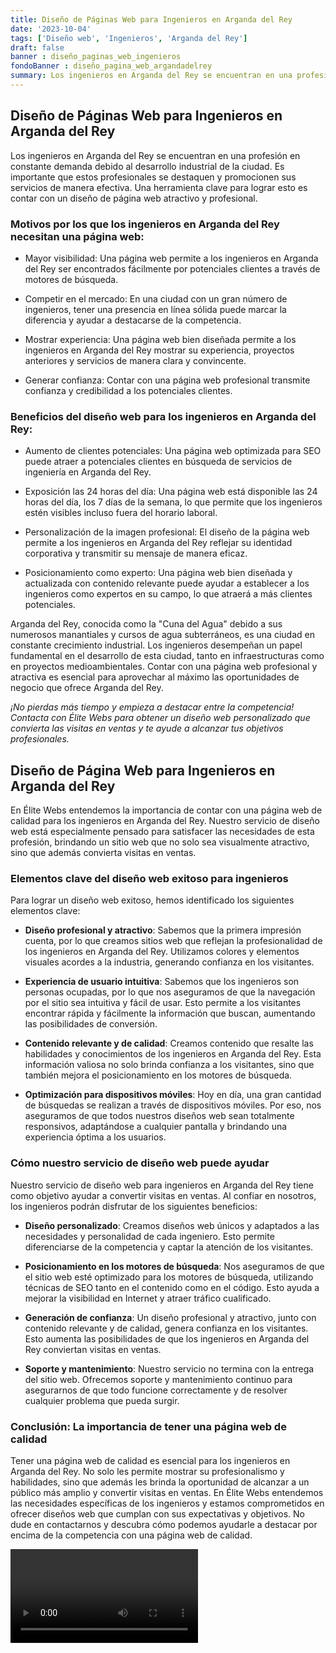 ```yaml
---
title: Diseño de Páginas Web para Ingenieros en Arganda del Rey
date: '2023-10-04'
tags: ['Diseño web', 'Ingenieros', 'Arganda del Rey']
draft: false
banner : diseño_paginas_web_ingenieros
fondoBanner : diseño_pagina_web_argandadelrey
summary: Los ingenieros en Arganda del Rey se encuentran en una profesión en constante demanda debido al desarrollo industrial de la ciudad. Es importante que estos profesionales se destaquen y promocionen sus servicios de manera efectiva. Una herramienta clave para lograr esto es contar con un diseño de página web atractivo y profesional.
---
```


## Diseño de Páginas Web para Ingenieros en Arganda del Rey

Los ingenieros en Arganda del Rey se encuentran en una profesión en constante demanda debido al desarrollo industrial de la ciudad. Es importante que estos profesionales se destaquen y promocionen sus servicios de manera efectiva. Una herramienta clave para lograr esto es contar con un diseño de página web atractivo y profesional.

### Motivos por los que los ingenieros en Arganda del Rey necesitan una página web:

- Mayor visibilidad: Una página web permite a los ingenieros en Arganda del Rey ser encontrados fácilmente por potenciales clientes a través de motores de búsqueda.

- Competir en el mercado: En una ciudad con un gran número de ingenieros, tener una presencia en línea sólida puede marcar la diferencia y ayudar a destacarse de la competencia.

- Mostrar experiencia: Una página web bien diseñada permite a los ingenieros en Arganda del Rey mostrar su experiencia, proyectos anteriores y servicios de manera clara y convincente.

- Generar confianza: Contar con una página web profesional transmite confianza y credibilidad a los potenciales clientes.

### Beneficios del diseño web para los ingenieros en Arganda del Rey:

- Aumento de clientes potenciales: Una página web optimizada para SEO puede atraer a potenciales clientes en búsqueda de servicios de ingeniería en Arganda del Rey.

- Exposición las 24 horas del día: Una página web está disponible las 24 horas del día, los 7 días de la semana, lo que permite que los ingenieros estén visibles incluso fuera del horario laboral.

- Personalización de la imagen profesional: El diseño de la página web permite a los ingenieros en Arganda del Rey reflejar su identidad corporativa y transmitir su mensaje de manera eficaz.

- Posicionamiento como experto: Una página web bien diseñada y actualizada con contenido relevante puede ayudar a establecer a los ingenieros como expertos en su campo, lo que atraerá a más clientes potenciales.

Arganda del Rey, conocida como la "Cuna del Agua" debido a sus numerosos manantiales y cursos de agua subterráneos, es una ciudad en constante crecimiento industrial. Los ingenieros desempeñan un papel fundamental en el desarrollo de esta ciudad, tanto en infraestructuras como en proyectos medioambientales. Contar con una página web profesional y atractiva es esencial para aprovechar al máximo las oportunidades de negocio que ofrece Arganda del Rey.

*¡No pierdas más tiempo y empieza a destacar entre la competencia! Contacta con Élite Webs para obtener un diseño web personalizado que convierta las visitas en ventas y te ayude a alcanzar tus objetivos profesionales.*

<GifSeo />

<Cta />

## Diseño de Página Web para Ingenieros en Arganda del Rey

En Élite Webs entendemos la importancia de contar con una página web de calidad para los ingenieros en Arganda del Rey. Nuestro servicio de diseño web está especialmente pensado para satisfacer las necesidades de esta profesión, brindando un sitio web que no solo sea visualmente atractivo, sino que además convierta visitas en ventas.

### Elementos clave del diseño web exitoso para ingenieros

Para lograr un diseño web exitoso, hemos identificado los siguientes elementos clave:

- **Diseño profesional y atractivo**: Sabemos que la primera impresión cuenta, por lo que creamos sitios web que reflejan la profesionalidad de los ingenieros en Arganda del Rey. Utilizamos colores y elementos visuales acordes a la industria, generando confianza en los visitantes.

- **Experiencia de usuario intuitiva**: Sabemos que los ingenieros son personas ocupadas, por lo que nos aseguramos de que la navegación por el sitio sea intuitiva y fácil de usar. Esto permite a los visitantes encontrar rápida y fácilmente la información que buscan, aumentando las posibilidades de conversión.

- **Contenido relevante y de calidad**: Creamos contenido que resalte las habilidades y conocimientos de los ingenieros en Arganda del Rey. Esta información valiosa no solo brinda confianza a los visitantes, sino que también mejora el posicionamiento en los motores de búsqueda.

- **Optimización para dispositivos móviles**: Hoy en día, una gran cantidad de búsquedas se realizan a través de dispositivos móviles. Por eso, nos aseguramos de que todos nuestros diseños web sean totalmente responsivos, adaptándose a cualquier pantalla y brindando una experiencia óptima a los usuarios.

### Cómo nuestro servicio de diseño web puede ayudar

Nuestro servicio de diseño web para ingenieros en Arganda del Rey tiene como objetivo ayudar a convertir visitas en ventas. Al confiar en nosotros, los ingenieros podrán disfrutar de los siguientes beneficios:

- **Diseño personalizado**: Creamos diseños web únicos y adaptados a las necesidades y personalidad de cada ingeniero. Esto permite diferenciarse de la competencia y captar la atención de los visitantes.

- **Posicionamiento en los motores de búsqueda**: Nos aseguramos de que el sitio web esté optimizado para los motores de búsqueda, utilizando técnicas de SEO tanto en el contenido como en el código. Esto ayuda a mejorar la visibilidad en Internet y atraer tráfico cualificado.

- **Generación de confianza**: Un diseño profesional y atractivo, junto con contenido relevante y de calidad, genera confianza en los visitantes. Esto aumenta las posibilidades de que los ingenieros en Arganda del Rey conviertan visitas en ventas.

- **Soporte y mantenimiento**: Nuestro servicio no termina con la entrega del sitio web. Ofrecemos soporte y mantenimiento continuo para asegurarnos de que todo funcione correctamente y de resolver cualquier problema que pueda surgir.

### Conclusión: La importancia de tener una página web de calidad

Tener una página web de calidad es esencial para los ingenieros en Arganda del Rey. No solo les permite mostrar su profesionalismo y habilidades, sino que además les brinda la oportunidad de alcanzar a un público más amplio y convertir visitas en ventas. En Élite Webs entendemos las necesidades específicas de los ingenieros y estamos comprometidos en ofrecer diseños web que cumplan con sus expectativas y objetivos. No dude en contactarnos y descubra cómo podemos ayudarle a destacar por encima de la competencia con una página web de calidad.

<Video />

<CtaBot job='Ingenieros' city='Arganda del Rey'/>

<Gmaps query='Arganda del Rey+españa+maps' />